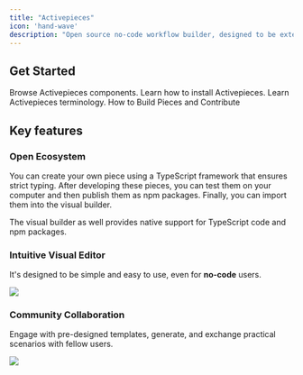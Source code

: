 ```yaml
---
title: "Activepieces"
icon: 'hand-wave'
description: "Open source no-code workflow builder, designed to be extensible"
---
```


## Get Started

<CardGroup cols={2}>
  <Card
    href="/pieces/overview"
    title="Pieces"
    icon="puzzle-piece"
    color="#f7b245"
  >
    Browse Activepieces components.
  </Card>
  <Card
    href="/install/options/overview"
    title="Install"
    icon="server"
    color="#00a0f0"
  >
    Learn how to install Activepieces.
  </Card>
  <Card
    href="/building-flows"
    title="Concepts"
    icon="shapes"
    color="#ff6eeb"
  >
    Learn Activepieces terminology.
  </Card>
    <Card
    href="/developers/overview"
    title="Developers"
    icon="code"
    color="#27ca00"
  >
    How to Build Pieces and Contribute 
  </Card>
</CardGroup>


## Key features

### Open Ecosystem

You can create your own piece using a TypeScript framework that ensures strict typing. After developing these pieces, you can test them on your computer and then publish them as npm packages. Finally, you can import them into the visual builder.

The visual builder as well provides native support for TypeScript code and npm packages.

### Intuitive Visual Editor 

It's designed to be simple and easy to use, even for **no-code** users.

![](/resources/visual-builder.gif)

### Community Collaboration

Engage with pre-designed templates, generate, and exchange practical scenarios with fellow users.

![](/resources/templates.gif)